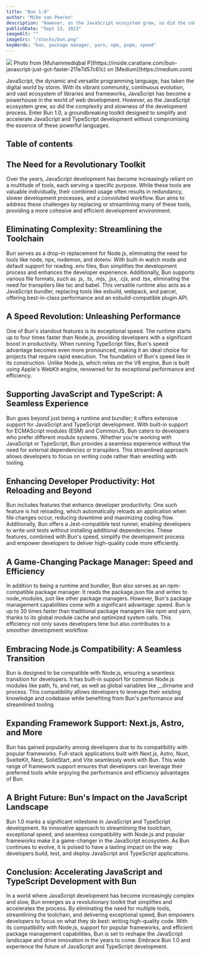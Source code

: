 ```yaml
---
title: "Bun 1.0"
author: "Mike van Peeren"
description: "However, as the JavaScript ecosystem grew, so did the complexity and slowness of the development process. Enter Bun 1.0"
publishDate: "Sept 13, 2023"
imageAlt: ""
imageSrc: "/stocks/bun.png"
keyWords: "bun, package manager, yarn, npm, pnpm, speed"
---
```


<figcaption>
  <img className="mb-0" src="/stocks/bun.png" />
  Photo from [Muhammediqbal P](https://inside.caratlane.com/bun-javascript-just-got-faster-211e7d57c61c)
  on [Medium](https://medium.com)
</figcaption>

JavaScript, the dynamic and versatile programming language, has taken the digital world by storm. With its vibrant community, continuous evolution, and vast ecosystem of libraries and frameworks, JavaScript has become a powerhouse in the world of web development. However, as the JavaScript ecosystem grew, so did the complexity and slowness of the development process. Enter Bun 1.0, a groundbreaking toolkit designed to simplify and accelerate JavaScript and TypeScript development without compromising the essence of these powerful languages.

## Table of contents

## The Need for a Revolutionary Toolkit

Over the years, JavaScript development has become increasingly reliant on a multitude of tools, each serving a specific purpose. While these tools are valuable individually, their combined usage often results in redundancy, slower development processes, and a convoluted workflow. Bun aims to address these challenges by replacing or streamlining many of these tools, providing a more cohesive and efficient development environment.

## Eliminating Complexity: Streamlining the Toolchain

Bun serves as a drop-in replacement for Node.js, eliminating the need for tools like node, npx, nodemon, and dotenv. With built-in watch mode and default support for reading .env files, Bun simplifies the development process and enhances the developer experience. Additionally, Bun supports various file formats, such as .js, .ts, .mjs, .jsx, .cjs, and .tsx, eliminating the need for transpilers like tsc and babel. This versatile runtime also acts as a JavaScript bundler, replacing tools like esbuild, webpack, and parcel, offering best-in-class performance and an esbuild-compatible plugin API.

## A Speed Revolution: Unleashing Performance

One of Bun's standout features is its exceptional speed. The runtime starts up to four times faster than Node.js, providing developers with a significant boost in productivity. When running TypeScript files, Bun's speed advantage becomes even more pronounced, making it an ideal choice for projects that require rapid execution. The foundation of Bun's speed lies in its construction. Unlike Node.js, which relies on the V8 engine, Bun is built using Apple's WebKit engine, renowned for its exceptional performance and efficiency.

## Supporting JavaScript and TypeScript: A Seamless Experience

Bun goes beyond just being a runtime and bundler; it offers extensive support for JavaScript and TypeScript development. With built-in support for ECMAScript modules (ESM) and CommonJS, Bun caters to developers who prefer different module systems. Whether you're working with JavaScript or TypeScript, Bun provides a seamless experience without the need for external dependencies or transpilers. This streamlined approach allows developers to focus on writing code rather than wrestling with tooling.

## Enhancing Developer Productivity: Hot Reloading and Beyond

Bun includes features that enhance developer productivity. One such feature is hot reloading, which automatically reloads an application when file changes occur, reducing downtime and maximizing coding flow. Additionally, Bun offers a Jest-compatible test runner, enabling developers to write unit tests without installing additional dependencies. These features, combined with Bun's speed, simplify the development process and empower developers to deliver high-quality code more efficiently.

## A Game-Changing Package Manager: Speed and Efficiency

In addition to being a runtime and bundler, Bun also serves as an npm-compatible package manager. It reads the package.json file and writes to node_modules, just like other package managers. However, Bun's package management capabilities come with a significant advantage: speed. Bun is up to 30 times faster than traditional package managers like npm and yarn, thanks to its global module cache and optimized system calls. This efficiency not only saves developers time but also contributes to a smoother development workflow.

## Embracing Node.js Compatibility: A Seamless Transition

Bun is designed to be compatible with Node.js, ensuring a seamless transition for developers. It has built-in support for common Node.js modules like path, fs, and net, as well as global variables like __dirname and process. This compatibility allows developers to leverage their existing knowledge and codebase while benefiting from Bun's performance and streamlined tooling.

## Expanding Framework Support: Next.js, Astro, and More

Bun has gained popularity among developers due to its compatibility with popular frameworks. Full-stack applications built with Next.js, Astro, Nuxt, SvelteKit, Nest, SolidStart, and Vite seamlessly work with Bun. This wide range of framework support ensures that developers can leverage their preferred tools while enjoying the performance and efficiency advantages of Bun.

## A Bright Future: Bun's Impact on the JavaScript Landscape

Bun 1.0 marks a significant milestone in JavaScript and TypeScript development. Its innovative approach to streamlining the toolchain, exceptional speed, and seamless compatibility with Node.js and popular frameworks make it a game-changer in the JavaScript ecosystem. As Bun continues to evolve, it is poised to have a lasting impact on the way developers build, test, and deploy JavaScript and TypeScript applications.

## Conclusion: Accelerating JavaScript and TypeScript Development with Bun

In a world where JavaScript development has become increasingly complex and slow, Bun emerges as a revolutionary toolkit that simplifies and accelerates the process. By eliminating the need for multiple tools, streamlining the toolchain, and delivering exceptional speed, Bun empowers developers to focus on what they do best: writing high-quality code. With its compatibility with Node.js, support for popular frameworks, and efficient package management capabilities, Bun is set to reshape the JavaScript landscape and drive innovation in the years to come. Embrace Bun 1.0 and experience the future of JavaScript and TypeScript development.